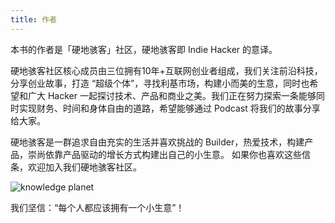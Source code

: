 ```yaml
---
title: 作者
---
```


本书的作者是「硬地骇客」社区，硬地骇客即 Indie Hacker 的意译。

硬地骇客社区核心成员由三位拥有10年+互联网创业者组成，我们关注前沿科技，分享创业故事，打造 “超级个体”，寻找利基市场，构建小而美的生意，同时也希望和广大 Hacker 一起探讨技术、产品和商业之美。我们正在努力探索一条能够同时实现财务、时间和身体自由的道路，希望能够通过 Podcast 将我们的故事分享给大家。

硬地骇客是一群追求自由充实的生活并喜欢挑战的 Builder，热爱技术，构建产品，崇尚依靠产品驱动的增长方式构建出自己的小生意。 如果你也喜欢这些信条，欢迎加入我们硬地骇客社区。

![knowledge planet](/attachments/other/planet.png)

我们坚信：“每个人都应该拥有一个小生意”！
